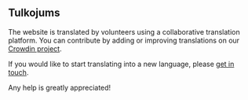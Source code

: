 <script>
</script>

## <Languages size="18" class="mr-1 inline-block align-baseline" /> Tulkojums

The website is translated by volunteers using a collaborative translation platform.
You can contribute by adding or improving translations on our <a href="https://crowdin.com/project/gpxstudio" target="_blank">Crowdin project</a>.

If you would like to start translating into a new language, please <a href="#contact">get in touch</a>.

Any help is greatly appreciated!
